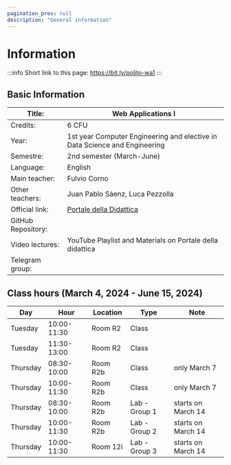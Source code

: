 ```yaml
---
pagination_prev: null
description: "General information"
---
```


# Information

:::info
Short link to this page: https://bit.ly/polito-wa1
:::

## Basic Information

| Title:             | Web Applications I                                        |
|--------------------|-----------------------------------------------------------|
| Credits:           | 6 CFU                                                     |
| Year:              | 1st year Computer Engineering and elective in Data Science and Engineering |
| Semestre:          | 2nd semester (March-June)                                 |
| Language:          | English                                                   |
| Main teacher:      | Fulvio Corno                                              |
| Other teachers:    | Juan Pablo Sáenz, Luca Pezzolla                           |
| Official link:     | [Portale della Didattica](https://didattica.polito.it/pls/portal30/gap.pkg_guide.viewGap?p_cod_ins=01TXYOV&p_a_acc=2024&p_header=S&p_lang=IT&multi=N) |
| GitHub Repository: |                     |
| Video lectures:    | YouTube Playlist and Materials on Portale della didattica |
| Telegram group:   |  |

## Class hours (March 4, 2024 - June 15, 2024)

| Day      | Hour        | Location | Type          | Note              |
|----------|-------------|----------|---------------|-------------------|
| Tuesday  | 10:00-11:30 | Room R2  | Class         |                   |
| Tuesday  | 11:30-13:00 | Room R2  | Class         |                   |
| Thursday | 08:30-10:00 | Room R2b  | Class         | only March 7      |
| Thursday | 10:00-11:30 | Room R2b  | Class         | only March 7      |
| Thursday | 08:30-10:00 | Room R2b  | Lab - Group 1  | starts on March 14 |
| Thursday | 10:00-11:30 | Room R2b  | Lab - Group 2  | starts on March 14 |
| Thursday | 10:00-11:30 | Room 12i  | Lab - Group 3  | starts on March 14 |
